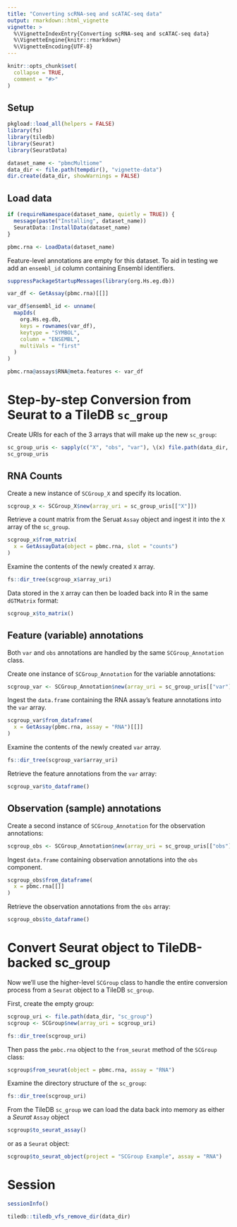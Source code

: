 ```yaml
---
title: "Converting scRNA-seq and scATAC-seq data"
output: rmarkdown::html_vignette
vignette: >
  %\VignetteIndexEntry{Converting scRNA-seq and scATAC-seq data}
  %\VignetteEngine{knitr::rmarkdown}
  %\VignetteEncoding{UTF-8}
---
```


```r
knitr::opts_chunk$set(
  collapse = TRUE,
  comment = "#>"
)
```

## Setup

```r
pkgload::load_all(helpers = FALSE)
library(fs)
library(tiledb)
library(Seurat)
library(SeuratData)

dataset_name <- "pbmcMultiome"
data_dir <- file.path(tempdir(), "vignette-data")
dir.create(data_dir, showWarnings = FALSE)
```

## Load data

```r
if (requireNamespace(dataset_name, quietly = TRUE)) {
  message(paste("Installing", dataset_name))
  SeuratData::InstallData(dataset_name)
}
```

```r
pbmc.rna <- LoadData(dataset_name)
```

Feature-level annotations are empty for this dataset. To aid in testing we add an `ensembl_id` column containing Ensembl identifiers.

```r
suppressPackageStartupMessages(library(org.Hs.eg.db))

var_df <- GetAssay(pbmc.rna)[[]]

var_df$ensembl_id <- unname(
  mapIds(
    org.Hs.eg.db,
    keys = rownames(var_df),
    keytype = "SYMBOL",
    column = "ENSEMBL",
    multiVals = "first"
  )
)

pbmc.rna@assays$RNA@meta.features <- var_df
```

# Step-by-step Conversion from Seurat to a TileDB `sc_group`

Create URIs for each of the 3 arrays that will make up the new `sc_group`:

```r
sc_group_uris <- sapply(c("X", "obs", "var"), \(x) file.path(data_dir, x))
sc_group_uris
```

## RNA Counts

Create a new instance of `SCGroup_X` and specify its location.

```r
scgroup_x <- SCGroup_X$new(array_uri = sc_group_uris[["X"]])
```

Retrieve a count matrix from the Seruat `Assay` object and ingest it into the `X` array of the `sc_group`.

```r
scgroup_x$from_matrix(
  x = GetAssayData(object = pbmc.rna, slot = "counts")
)
```

Examine the contents of the newly created `X` array.

```r
fs::dir_tree(scgroup_x$array_uri)
```

Data stored in the `X` array can then be loaded back into R in the same `dGTMatrix` format:

```r
scgroup_x$to_matrix()
```

## Feature (variable) annotations

Both `var` and `obs` annotations are handled by the same `SCGroup_Annotation` class.

Create one instance of `SCGroup_Annotation` for the variable annotations:

```r
scgroup_var <- SCGroup_Annotation$new(array_uri = sc_group_uris[["var"]])
```

Ingest the `data.frame` containing the RNA assay's feature annotations into the `var` array.

```r
scgroup_var$from_dataframe(
  x = GetAssay(pbmc.rna, assay = "RNA")[[]]
)
```

Examine the contents of the newly created `var` array.

```r
fs::dir_tree(scgroup_var$array_uri)
```

Retrieve the feature annotations from the `var` array:

```r
scgroup_var$to_dataframe()
```

## Observation (sample) annotations

Create a second instance of `SCGroup_Annotation` for the observation annotations:

```r
scgroup_obs <- SCGroup_Annotation$new(array_uri = sc_group_uris[["obs"]])
```

Ingest `data.frame` containing observation annotations into the `obs` component.

```r
scgroup_obs$from_dataframe(
  x = pbmc.rna[[]]
)
```

Retrieve the observation annotations from the `obs` array:

```r
scgroup_obs$to_dataframe()
```

# Convert Seurat object to TileDB-backed sc_group

Now we'll use the higher-level `SCGroup` class to handle the entire conversion process from a `Seurat` object to a TileDB `sc_group`.

First, create the empty group:

```r
scgroup_uri <- file.path(data_dir, "sc_group")
scgroup <- SCGroup$new(array_uri = scgroup_uri)

fs::dir_tree(scgroup_uri)
```

Then pass the `pmbc.rna` object to the `from_seurat` method of the `SCGroup` class:

```r
scgroup$from_seurat(object = pbmc.rna, assay = "RNA")
```

Examine the directory structure of the `sc_group`:

```r
fs::dir_tree(scgroup_uri)
```

From the TileDB `sc_group` we can load the data back into memory as either a _Seurat_ `Assay` object

```r
scgroup$to_seurat_assay()
```

or as a `Seurat` object:

```r
scgroup$to_seurat_object(project = "SCGroup Example", assay = "RNA")
```

# Session

```r
sessionInfo()
```

```r
tiledb::tiledb_vfs_remove_dir(data_dir)
```
